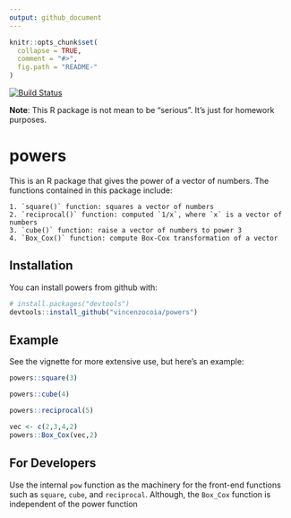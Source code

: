 ```yaml
---
output: github_document
---
```


<!-- README.md is generated from README.Rmd. Please edit that file -->

```r
knitr::opts_chunk$set(
  collapse = TRUE,
  comment = "#>",
  fig.path = "README-"
)
```


<!-- README.md is generated from README.Rmd. Please edit that file -->




[![Build Status](https://travis-ci.org/vincenzocoia/powers.svg?branch=master)](https://travis-ci.org/vincenzocoia/powers)

__Note__: This R package is not mean to be "serious". It's just for homework purposes. 

# powers

This is an R package that gives the power of a vector of numbers. The functions contained in this package include: 

    1. `square()` function: squares a vector of numbers
    2. `reciprocal()` function: computed `1/x`, where `x` is a vector of numbers
    3. `cube()` function: raise a vector of numbers to power 3
    4. `Box_Cox()` function: compute Box-Cox transformation of a vector


## Installation

You can install powers from github with:

```r
# install.packages("devtools")
devtools::install_github("vincenzocoia/powers")
```

## Example

See the vignette for more extensive use, but here's an example:

```r
powers::square(3)
```

```r
powers::cube(4)
```


```r
powers::reciprocal(5)
```

```r
vec <- c(2,3,4,2)
powers::Box_Cox(vec,2)
```
## For Developers

Use the internal `pow` function as the machinery for the front-end
functions such as `square`, `cube`, and `reciprocal`. Although, the `Box_Cox` function is independent of the power function

